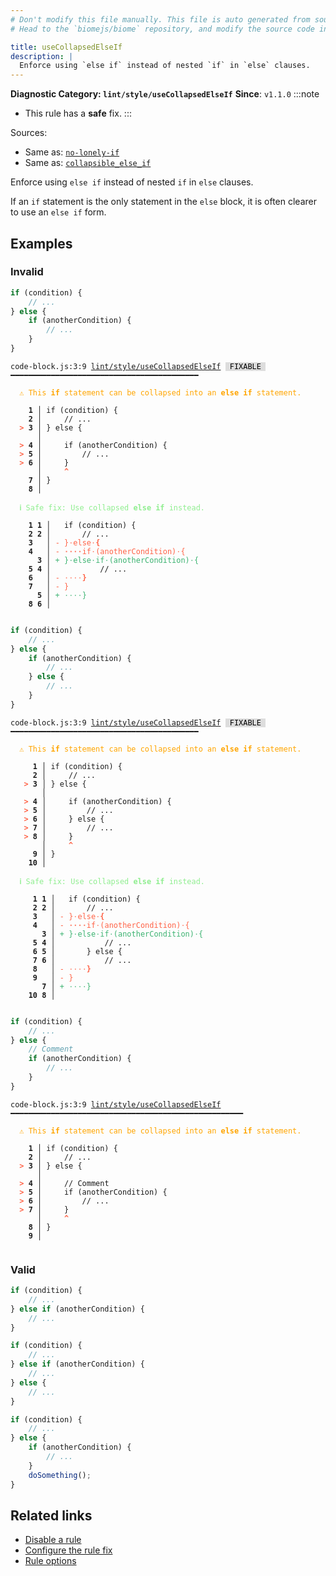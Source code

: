 ```yaml
---
# Don't modify this file manually. This file is auto generated from source, and you will lose your changes next time the website is built.
# Head to the `biomejs/biome` repository, and modify the source code in there.

title: useCollapsedElseIf
description: |
  Enforce using `else if` instead of nested `if` in `else` clauses.
---
```


**Diagnostic Category: `lint/style/useCollapsedElseIf`**
<Tabs>
<TabItem label="JavaScript (and super languages)" icon="seti:javascript">
**Since**: `v1.1.0`
:::note
- This rule has a **safe** fix.
:::

Sources: 
- Same as: <a href="https://eslint.org/docs/latest/rules/no-lonely-if" target="_blank"><code>no-lonely-if</code></a>
- Same as: <a href="https://rust-lang.github.io/rust-clippy/master/#/collapsible_else_if" target="_blank"><code>collapsible_else_if</code></a>

Enforce using `else if` instead of nested `if` in `else` clauses.

If an `if` statement is the only statement in the `else` block, it is often clearer to use an `else if` form.

## Examples

### Invalid

```js
if (condition) {
    // ...
} else {
    if (anotherCondition) {
        // ...
    }
}
```

<pre class="language-text"><code class="language-text">code-block.js:3:9 <a href="https://biomejs.dev/linter/rules/use-collapsed-else-if">lint/style/useCollapsedElseIf</a> <span style="color: #000; background-color: #ddd;"> FIXABLE </span> ━━━━━━━━━━━━━━━━━━━━━━━━━━━━━━━━━━━━━━━━━━<br /><br />  <strong><span style="color: Orange;">⚠</span></strong> <span style="color: Orange;">This </span><span style="color: Orange;"><strong>if</strong></span><span style="color: Orange;"> statement can be collapsed into an </span><span style="color: Orange;"><strong>else if</strong></span><span style="color: Orange;"> statement.</span><br />  <br />    <strong>1 │ </strong>if (condition) &#123;<br />    <strong>2 │ </strong>    // ...<br />  <strong><span style="color: Tomato;">&gt;</span></strong> <strong>3 │ </strong>&#125; else &#123;<br />   <strong>   │ </strong>        <br />  <strong><span style="color: Tomato;">&gt;</span></strong> <strong>4 │ </strong>    if (anotherCondition) &#123;<br />  <strong><span style="color: Tomato;">&gt;</span></strong> <strong>5 │ </strong>        // ...<br />  <strong><span style="color: Tomato;">&gt;</span></strong> <strong>6 │ </strong>    &#125;<br />   <strong>   │ </strong>    <strong><span style="color: Tomato;">^</span></strong><br />    <strong>7 │ </strong>&#125;<br />    <strong>8 │ </strong><br />  <br />  <strong><span style="color: lightgreen;">ℹ</span></strong> <span style="color: lightgreen;">Safe fix</span><span style="color: lightgreen;">: </span><span style="color: lightgreen;">Use collapsed </span><span style="color: lightgreen;"><strong>else if</strong></span><span style="color: lightgreen;"> instead.</span><br />  <br />    <strong>1</strong> <strong>1</strong><strong> │ </strong>  if (condition) &#123;<br />    <strong>2</strong> <strong>2</strong><strong> │ </strong>      // ...<br />    <strong>3</strong>  <strong> │ </strong><span style="color: Tomato;">-</span> <span style="color: Tomato;">&#125;</span><span style="color: Tomato;"><span style="opacity: 0.8;">·</span></span><span style="color: Tomato;">e</span><span style="color: Tomato;">l</span><span style="color: Tomato;">s</span><span style="color: Tomato;">e</span><span style="color: Tomato;"><span style="opacity: 0.8;">·</span></span><span style="color: Tomato;"><strong>&#123;</strong></span><br />    <strong>4</strong>  <strong> │ </strong><span style="color: Tomato;">-</span> <span style="color: Tomato;"><span style="opacity: 0.8;"><strong>·</strong></span></span><span style="color: Tomato;"><span style="opacity: 0.8;"><strong>·</strong></span></span><span style="color: Tomato;"><span style="opacity: 0.8;"><strong>·</strong></span></span><span style="color: Tomato;"><span style="opacity: 0.8;"><strong>·</strong></span></span><span style="color: Tomato;">i</span><span style="color: Tomato;">f</span><span style="color: Tomato;"><span style="opacity: 0.8;">·</span></span><span style="color: Tomato;">(</span><span style="color: Tomato;">a</span><span style="color: Tomato;">n</span><span style="color: Tomato;">o</span><span style="color: Tomato;">t</span><span style="color: Tomato;">h</span><span style="color: Tomato;">e</span><span style="color: Tomato;">r</span><span style="color: Tomato;">C</span><span style="color: Tomato;">o</span><span style="color: Tomato;">n</span><span style="color: Tomato;">d</span><span style="color: Tomato;">i</span><span style="color: Tomato;">t</span><span style="color: Tomato;">i</span><span style="color: Tomato;">o</span><span style="color: Tomato;">n</span><span style="color: Tomato;">)</span><span style="color: Tomato;"><span style="opacity: 0.8;">·</span></span><span style="color: Tomato;">&#123;</span><br />      <strong>3</strong><strong> │ </strong><span style="color: MediumSeaGreen;">+</span> <span style="color: MediumSeaGreen;">&#125;</span><span style="color: MediumSeaGreen;"><span style="opacity: 0.8;">·</span></span><span style="color: MediumSeaGreen;">e</span><span style="color: MediumSeaGreen;">l</span><span style="color: MediumSeaGreen;">s</span><span style="color: MediumSeaGreen;">e</span><span style="color: MediumSeaGreen;"><span style="opacity: 0.8;">·</span></span><span style="color: MediumSeaGreen;">i</span><span style="color: MediumSeaGreen;">f</span><span style="color: MediumSeaGreen;"><span style="opacity: 0.8;">·</span></span><span style="color: MediumSeaGreen;">(</span><span style="color: MediumSeaGreen;">a</span><span style="color: MediumSeaGreen;">n</span><span style="color: MediumSeaGreen;">o</span><span style="color: MediumSeaGreen;">t</span><span style="color: MediumSeaGreen;">h</span><span style="color: MediumSeaGreen;">e</span><span style="color: MediumSeaGreen;">r</span><span style="color: MediumSeaGreen;">C</span><span style="color: MediumSeaGreen;">o</span><span style="color: MediumSeaGreen;">n</span><span style="color: MediumSeaGreen;">d</span><span style="color: MediumSeaGreen;">i</span><span style="color: MediumSeaGreen;">t</span><span style="color: MediumSeaGreen;">i</span><span style="color: MediumSeaGreen;">o</span><span style="color: MediumSeaGreen;">n</span><span style="color: MediumSeaGreen;">)</span><span style="color: MediumSeaGreen;"><span style="opacity: 0.8;">·</span></span><span style="color: MediumSeaGreen;">&#123;</span><br />    <strong>5</strong> <strong>4</strong><strong> │ </strong>          // ...<br />    <strong>6</strong>  <strong> │ </strong><span style="color: Tomato;">-</span> <span style="color: Tomato;"><span style="opacity: 0.8;">·</span></span><span style="color: Tomato;"><span style="opacity: 0.8;">·</span></span><span style="color: Tomato;"><span style="opacity: 0.8;">·</span></span><span style="color: Tomato;"><span style="opacity: 0.8;">·</span></span><span style="color: Tomato;"><strong>&#125;</strong></span><br />    <strong>7</strong>  <strong> │ </strong><span style="color: Tomato;">-</span> <span style="color: Tomato;">&#125;</span><br />      <strong>5</strong><strong> │ </strong><span style="color: MediumSeaGreen;">+</span> <span style="color: MediumSeaGreen;"><span style="opacity: 0.8;">·</span></span><span style="color: MediumSeaGreen;"><span style="opacity: 0.8;">·</span></span><span style="color: MediumSeaGreen;"><span style="opacity: 0.8;">·</span></span><span style="color: MediumSeaGreen;"><span style="opacity: 0.8;">·</span></span><span style="color: MediumSeaGreen;">&#125;</span><br />    <strong>8</strong> <strong>6</strong><strong> │ </strong>  <br />  <br /></code></pre>

```js
if (condition) {
    // ...
} else {
    if (anotherCondition) {
        // ...
    } else {
        // ...
    }
}
```

<pre class="language-text"><code class="language-text">code-block.js:3:9 <a href="https://biomejs.dev/linter/rules/use-collapsed-else-if">lint/style/useCollapsedElseIf</a> <span style="color: #000; background-color: #ddd;"> FIXABLE </span> ━━━━━━━━━━━━━━━━━━━━━━━━━━━━━━━━━━━━━━━━━━<br /><br />  <strong><span style="color: Orange;">⚠</span></strong> <span style="color: Orange;">This </span><span style="color: Orange;"><strong>if</strong></span><span style="color: Orange;"> statement can be collapsed into an </span><span style="color: Orange;"><strong>else if</strong></span><span style="color: Orange;"> statement.</span><br />  <br />     <strong>1 │ </strong>if (condition) &#123;<br />     <strong>2 │ </strong>    // ...<br />   <strong><span style="color: Tomato;">&gt;</span></strong> <strong>3 │ </strong>&#125; else &#123;<br />    <strong>   │ </strong>        <br />   <strong><span style="color: Tomato;">&gt;</span></strong> <strong>4 │ </strong>    if (anotherCondition) &#123;<br />   <strong><span style="color: Tomato;">&gt;</span></strong> <strong>5 │ </strong>        // ...<br />   <strong><span style="color: Tomato;">&gt;</span></strong> <strong>6 │ </strong>    &#125; else &#123;<br />   <strong><span style="color: Tomato;">&gt;</span></strong> <strong>7 │ </strong>        // ...<br />   <strong><span style="color: Tomato;">&gt;</span></strong> <strong>8 │ </strong>    &#125;<br />    <strong>   │ </strong>    <strong><span style="color: Tomato;">^</span></strong><br />     <strong>9 │ </strong>&#125;<br />    <strong>10 │ </strong><br />  <br />  <strong><span style="color: lightgreen;">ℹ</span></strong> <span style="color: lightgreen;">Safe fix</span><span style="color: lightgreen;">: </span><span style="color: lightgreen;">Use collapsed </span><span style="color: lightgreen;"><strong>else if</strong></span><span style="color: lightgreen;"> instead.</span><br />  <br />    <strong> 1</strong> <strong>1</strong><strong> │ </strong>  if (condition) &#123;<br />    <strong> 2</strong> <strong>2</strong><strong> │ </strong>      // ...<br />    <strong> 3</strong>  <strong> │ </strong><span style="color: Tomato;">-</span> <span style="color: Tomato;">&#125;</span><span style="color: Tomato;"><span style="opacity: 0.8;">·</span></span><span style="color: Tomato;">e</span><span style="color: Tomato;">l</span><span style="color: Tomato;">s</span><span style="color: Tomato;">e</span><span style="color: Tomato;"><span style="opacity: 0.8;">·</span></span><span style="color: Tomato;"><strong>&#123;</strong></span><br />    <strong> 4</strong>  <strong> │ </strong><span style="color: Tomato;">-</span> <span style="color: Tomato;"><span style="opacity: 0.8;"><strong>·</strong></span></span><span style="color: Tomato;"><span style="opacity: 0.8;"><strong>·</strong></span></span><span style="color: Tomato;"><span style="opacity: 0.8;"><strong>·</strong></span></span><span style="color: Tomato;"><span style="opacity: 0.8;"><strong>·</strong></span></span><span style="color: Tomato;">i</span><span style="color: Tomato;">f</span><span style="color: Tomato;"><span style="opacity: 0.8;">·</span></span><span style="color: Tomato;">(</span><span style="color: Tomato;">a</span><span style="color: Tomato;">n</span><span style="color: Tomato;">o</span><span style="color: Tomato;">t</span><span style="color: Tomato;">h</span><span style="color: Tomato;">e</span><span style="color: Tomato;">r</span><span style="color: Tomato;">C</span><span style="color: Tomato;">o</span><span style="color: Tomato;">n</span><span style="color: Tomato;">d</span><span style="color: Tomato;">i</span><span style="color: Tomato;">t</span><span style="color: Tomato;">i</span><span style="color: Tomato;">o</span><span style="color: Tomato;">n</span><span style="color: Tomato;">)</span><span style="color: Tomato;"><span style="opacity: 0.8;">·</span></span><span style="color: Tomato;">&#123;</span><br />       <strong>3</strong><strong> │ </strong><span style="color: MediumSeaGreen;">+</span> <span style="color: MediumSeaGreen;">&#125;</span><span style="color: MediumSeaGreen;"><span style="opacity: 0.8;">·</span></span><span style="color: MediumSeaGreen;">e</span><span style="color: MediumSeaGreen;">l</span><span style="color: MediumSeaGreen;">s</span><span style="color: MediumSeaGreen;">e</span><span style="color: MediumSeaGreen;"><span style="opacity: 0.8;">·</span></span><span style="color: MediumSeaGreen;">i</span><span style="color: MediumSeaGreen;">f</span><span style="color: MediumSeaGreen;"><span style="opacity: 0.8;">·</span></span><span style="color: MediumSeaGreen;">(</span><span style="color: MediumSeaGreen;">a</span><span style="color: MediumSeaGreen;">n</span><span style="color: MediumSeaGreen;">o</span><span style="color: MediumSeaGreen;">t</span><span style="color: MediumSeaGreen;">h</span><span style="color: MediumSeaGreen;">e</span><span style="color: MediumSeaGreen;">r</span><span style="color: MediumSeaGreen;">C</span><span style="color: MediumSeaGreen;">o</span><span style="color: MediumSeaGreen;">n</span><span style="color: MediumSeaGreen;">d</span><span style="color: MediumSeaGreen;">i</span><span style="color: MediumSeaGreen;">t</span><span style="color: MediumSeaGreen;">i</span><span style="color: MediumSeaGreen;">o</span><span style="color: MediumSeaGreen;">n</span><span style="color: MediumSeaGreen;">)</span><span style="color: MediumSeaGreen;"><span style="opacity: 0.8;">·</span></span><span style="color: MediumSeaGreen;">&#123;</span><br />    <strong> 5</strong> <strong>4</strong><strong> │ </strong>          // ...<br />    <strong> 6</strong> <strong>5</strong><strong> │ </strong>      &#125; else &#123;<br />    <strong> 7</strong> <strong>6</strong><strong> │ </strong>          // ...<br />    <strong> 8</strong>  <strong> │ </strong><span style="color: Tomato;">-</span> <span style="color: Tomato;"><span style="opacity: 0.8;">·</span></span><span style="color: Tomato;"><span style="opacity: 0.8;">·</span></span><span style="color: Tomato;"><span style="opacity: 0.8;">·</span></span><span style="color: Tomato;"><span style="opacity: 0.8;">·</span></span><span style="color: Tomato;"><strong>&#125;</strong></span><br />    <strong> 9</strong>  <strong> │ </strong><span style="color: Tomato;">-</span> <span style="color: Tomato;">&#125;</span><br />       <strong>7</strong><strong> │ </strong><span style="color: MediumSeaGreen;">+</span> <span style="color: MediumSeaGreen;"><span style="opacity: 0.8;">·</span></span><span style="color: MediumSeaGreen;"><span style="opacity: 0.8;">·</span></span><span style="color: MediumSeaGreen;"><span style="opacity: 0.8;">·</span></span><span style="color: MediumSeaGreen;"><span style="opacity: 0.8;">·</span></span><span style="color: MediumSeaGreen;">&#125;</span><br />    <strong>10</strong> <strong>8</strong><strong> │ </strong>  <br />  <br /></code></pre>

```js
if (condition) {
    // ...
} else {
    // Comment
    if (anotherCondition) {
        // ...
    }
}
```

<pre class="language-text"><code class="language-text">code-block.js:3:9 <a href="https://biomejs.dev/linter/rules/use-collapsed-else-if">lint/style/useCollapsedElseIf</a> ━━━━━━━━━━━━━━━━━━━━━━━━━━━━━━━━━━━━━━━━━━━━━━━━━━━━<br /><br />  <strong><span style="color: Orange;">⚠</span></strong> <span style="color: Orange;">This </span><span style="color: Orange;"><strong>if</strong></span><span style="color: Orange;"> statement can be collapsed into an </span><span style="color: Orange;"><strong>else if</strong></span><span style="color: Orange;"> statement.</span><br />  <br />    <strong>1 │ </strong>if (condition) &#123;<br />    <strong>2 │ </strong>    // ...<br />  <strong><span style="color: Tomato;">&gt;</span></strong> <strong>3 │ </strong>&#125; else &#123;<br />   <strong>   │ </strong>        <br />  <strong><span style="color: Tomato;">&gt;</span></strong> <strong>4 │ </strong>    // Comment<br />  <strong><span style="color: Tomato;">&gt;</span></strong> <strong>5 │ </strong>    if (anotherCondition) &#123;<br />  <strong><span style="color: Tomato;">&gt;</span></strong> <strong>6 │ </strong>        // ...<br />  <strong><span style="color: Tomato;">&gt;</span></strong> <strong>7 │ </strong>    &#125;<br />   <strong>   │ </strong>    <strong><span style="color: Tomato;">^</span></strong><br />    <strong>8 │ </strong>&#125;<br />    <strong>9 │ </strong><br />  <br /></code></pre>

### Valid

```js
if (condition) {
    // ...
} else if (anotherCondition) {
    // ...
}
```

```js
if (condition) {
    // ...
} else if (anotherCondition) {
    // ...
} else {
    // ...
}
```

```js
if (condition) {
    // ...
} else {
    if (anotherCondition) {
        // ...
    }
    doSomething();
}
```

## Related links

- [Disable a rule](/linter/#disable-a-lint-rule)
- [Configure the rule fix](/linter#configure-the-rule-fix)
- [Rule options](/linter/#rule-options)

</TabItem>
</Tabs>

